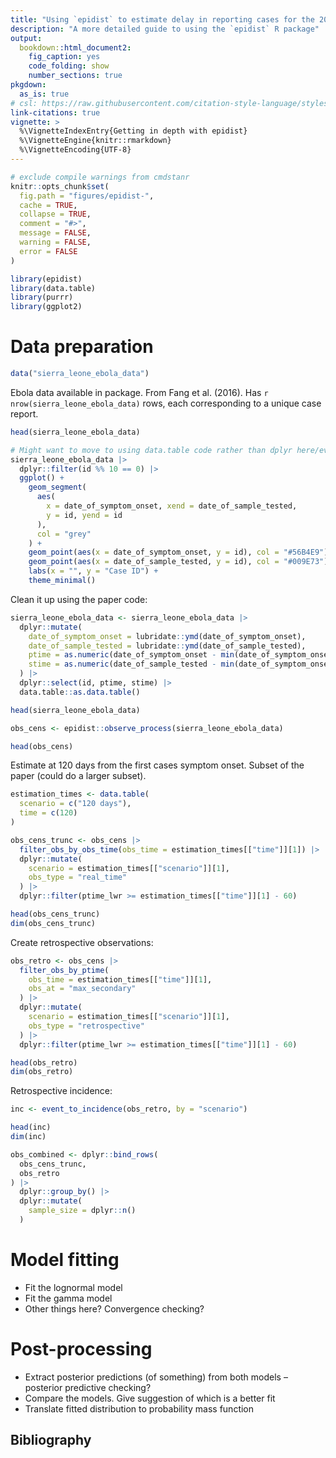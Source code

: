 ```yaml
---
title: "Using `epidist` to estimate delay in reporting cases for the 2014-2016 Ebola outbreak in Sierra Leone"
description: "A more detailed guide to using the `epidist` R package"
output: 
  bookdown::html_document2:
    fig_caption: yes
    code_folding: show
    number_sections: true
pkgdown:
  as_is: true
# csl: https://raw.githubusercontent.com/citation-style-language/styles/master/apa-numeric-superscript-brackets.csl
link-citations: true
vignette: >
  %\VignetteIndexEntry{Getting in depth with epidist}
  %\VignetteEngine{knitr::rmarkdown}
  %\VignetteEncoding{UTF-8}
---
```


```r
# exclude compile warnings from cmdstanr
knitr::opts_chunk$set(
  fig.path = "figures/epidist-",
  cache = TRUE,
  collapse = TRUE,
  comment = "#>",
  message = FALSE,
  warning = FALSE,
  error = FALSE
)
```

```r
library(epidist)
library(data.table)
library(purrr)
library(ggplot2)
```

# Data preparation

```r
data("sierra_leone_ebola_data")
```

Ebola data available in package.
From Fang et al. (2016).
<!-- @article{fang2016transmission, -->
<!--   title={Transmission dynamics of Ebola virus disease and intervention effectiveness in Sierra Leone}, -->
<!--   author={Fang, Li-Qun and Yang, Yang and Jiang, Jia-Fu and Yao, Hong-Wu and Kargbo, David and Li, Xin-Lou and Jiang, Bao-Gui and Kargbo, Brima and Tong, Yi-Gang and Wang, Ya-Wei and others}, -->
<!--   journal={Proceedings of the National Academy of Sciences}, -->
<!--   volume={113}, -->
<!--   number={16}, -->
<!--   pages={4488--4493}, -->
<!--   year={2016}, -->
<!--   publisher={National Acad Sciences} -->
<!-- } -->
Has `r nrow(sierra_leone_ebola_data)` rows, each corresponding to a unique case report.

```r
head(sierra_leone_ebola_data)
```

```r
# Might want to move to using data.table code rather than dplyr here/everywhere
sierra_leone_ebola_data |>
  dplyr::filter(id %% 10 == 0) |>
  ggplot() +
    geom_segment(
      aes(
        x = date_of_symptom_onset, xend = date_of_sample_tested,
        y = id, yend = id
      ),
      col = "grey"
    ) +
    geom_point(aes(x = date_of_symptom_onset, y = id), col = "#56B4E9") +
    geom_point(aes(x = date_of_sample_tested, y = id), col = "#009E73") +
    labs(x = "", y = "Case ID") +
    theme_minimal()
```

Clean it up using the paper code:
<!-- https://github.com/parksw3/epidist-paper/blob/d34a461c4d7526438d509eec99025abda30687c7/_targets.Rmd#L422 -->

```r
sierra_leone_ebola_data <- sierra_leone_ebola_data |>
  dplyr::mutate(
    date_of_symptom_onset = lubridate::ymd(date_of_symptom_onset),
    date_of_sample_tested = lubridate::ymd(date_of_sample_tested),
    ptime = as.numeric(date_of_symptom_onset - min(date_of_symptom_onset)),
    stime = as.numeric(date_of_sample_tested - min(date_of_symptom_onset))
  ) |>
  dplyr::select(id, ptime, stime) |>
  data.table::as.data.table()

head(sierra_leone_ebola_data)

obs_cens <- epidist::observe_process(sierra_leone_ebola_data)

head(obs_cens)
```

Estimate at 120 days from the first cases symptom onset.
Subset of the paper (could do a larger subset).

```r
estimation_times <- data.table(
  scenario = c("120 days"),
  time = c(120)
)

obs_cens_trunc <- obs_cens |>
  filter_obs_by_obs_time(obs_time = estimation_times[["time"]][1]) |>
  dplyr::mutate(
    scenario = estimation_times[["scenario"]][1],
    obs_type = "real_time"
  ) |>
  dplyr::filter(ptime_lwr >= estimation_times[["time"]][1] - 60)

head(obs_cens_trunc)
dim(obs_cens_trunc)
```

Create retrospective observations:

```r
obs_retro <- obs_cens |>
  filter_obs_by_ptime(
    obs_time = estimation_times[["time"]][1],
    obs_at = "max_secondary"
  ) |>
  dplyr::mutate(
    scenario = estimation_times[["scenario"]][1],
    obs_type = "retrospective"
  ) |>
  dplyr::filter(ptime_lwr >= estimation_times[["time"]][1] - 60)

head(obs_retro)
dim(obs_retro)
```

Retrospective incidence:

```r
inc <- event_to_incidence(obs_retro, by = "scenario")

head(inc)
dim(inc)
```

```r
obs_combined <- dplyr::bind_rows(
  obs_cens_trunc,
  obs_retro
) |>
  dplyr::group_by() |>
  dplyr::mutate(
    sample_size = dplyr::n()
  )
```

# Model fitting

* Fit the lognormal model
* Fit the gamma model
* Other things here? Convergence checking?

# Post-processing

* Extract posterior predictions (of something) from both models -- posterior predictive checking?
* Compare the models. Give suggestion of which is a better fit
* Translate fitted distribution to probability mass function

## Bibliography {-}